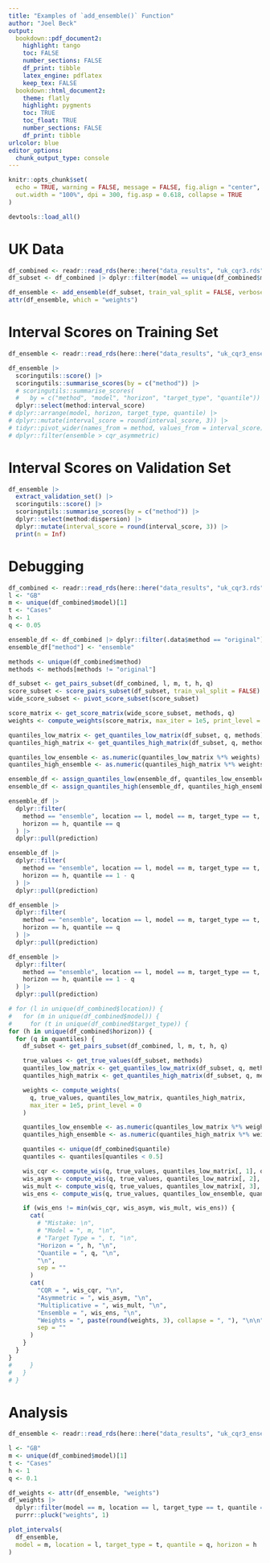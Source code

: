 ```yaml
---
title: "Examples of `add_ensemble()` Function"
author: "Joel Beck"
output:
  bookdown::pdf_document2:
    highlight: tango
    toc: FALSE
    number_sections: FALSE
    df_print: tibble
    latex_engine: pdflatex
    keep_tex: FALSE
  bookdown::html_document2:
    theme: flatly
    highlight: pygments
    toc: TRUE
    toc_float: TRUE
    number_sections: FALSE
    df_print: tibble
urlcolor: blue
editor_options: 
  chunk_output_type: console
---
```


```r
knitr::opts_chunk$set(
  echo = TRUE, warning = FALSE, message = FALSE, fig.align = "center",
  out.width = "100%", dpi = 300, fig.asp = 0.618, collapse = TRUE
)
```

```r
devtools::load_all()
```

# UK Data

```r
df_combined <- readr::read_rds(here::here("data_results", "uk_cqr3.rds"))
df_subset <- df_combined |> dplyr::filter(model == unique(df_combined$model)[1])

df_ensemble <- add_ensemble(df_subset, train_val_split = FALSE, verbose = TRUE, max_iter = 1e5)
attr(df_ensemble, which = "weights")
```

# Interval Scores on Training Set

```r
df_ensemble <- readr::read_rds(here::here("data_results", "uk_cqr3_ensemble.rds"))

df_ensemble |>
  scoringutils::score() |>
  scoringutils::summarise_scores(by = c("method")) |>
  # scoringutils::summarise_scores(
  #   by = c("method", "model", "horizon", "target_type", "quantile")) |>
  dplyr::select(method:interval_score)
# dplyr::arrange(model, horizon, target_type, quantile) |>
# dplyr::mutate(interval_score = round(interval_score, 3)) |>
# tidyr::pivot_wider(names_from = method, values_from = interval_score) |>
# dplyr::filter(ensemble > cqr_asymmetric)
```

# Interval Scores on Validation Set

```r
df_ensemble |>
  extract_validation_set() |>
  scoringutils::score() |>
  scoringutils::summarise_scores(by = c("method")) |>
  dplyr::select(method:dispersion) |>
  dplyr::mutate(interval_score = round(interval_score, 3)) |>
  print(n = Inf)
```

# Debugging

```r
df_combined <- readr::read_rds(here::here("data_results", "uk_cqr3.rds"))
l <- "GB"
m <- unique(df_combined$model)[1]
t <- "Cases"
h <- 1
q <- 0.05

ensemble_df <- df_combined |> dplyr::filter(.data$method == "original")
ensemble_df["method"] <- "ensemble"

methods <- unique(df_combined$method)
methods <- methods[methods != "original"]

df_subset <- get_pairs_subset(df_combined, l, m, t, h, q)
score_subset <- score_pairs_subset(df_subset, train_val_split = FALSE)
wide_score_subset <- pivot_score_subset(score_subset)

score_matrix <- get_score_matrix(wide_score_subset, methods, q)
weights <- compute_weights(score_matrix, max_iter = 1e5, print_level = 3)

quantiles_low_matrix <- get_quantiles_low_matrix(df_subset, q, methods)
quantiles_high_matrix <- get_quantiles_high_matrix(df_subset, q, methods)

quantiles_low_ensemble <- as.numeric(quantiles_low_matrix %*% weights)
quantiles_high_ensemble <- as.numeric(quantiles_high_matrix %*% weights)

ensemble_df <- assign_quantiles_low(ensemble_df, quantiles_low_ensemble, l, m, t, h, q)
ensemble_df <- assign_quantiles_high(ensemble_df, quantiles_high_ensemble, l, m, t, h, q)

ensemble_df |>
  dplyr::filter(
    method == "ensemble", location == l, model == m, target_type == t,
    horizon == h, quantile == q
  ) |>
  dplyr::pull(prediction)

ensemble_df |>
  dplyr::filter(
    method == "ensemble", location == l, model == m, target_type == t,
    horizon == h, quantile == 1 - q
  ) |>
  dplyr::pull(prediction)

df_ensemble |>
  dplyr::filter(
    method == "ensemble", location == l, model == m, target_type == t,
    horizon == h, quantile == q
  ) |>
  dplyr::pull(prediction)

df_ensemble |>
  dplyr::filter(
    method == "ensemble", location == l, model == m, target_type == t,
    horizon == h, quantile == 1 - q
  ) |>
  dplyr::pull(prediction)
```


```r
# for (l in unique(df_combined$location)) {
#   for (m in unique(df_combined$model)) {
#     for (t in unique(df_combined$target_type)) {
for (h in unique(df_combined$horizon)) {
  for (q in quantiles) {
    df_subset <- get_pairs_subset(df_combined, l, m, t, h, q)

    true_values <- get_true_values(df_subset, methods)
    quantiles_low_matrix <- get_quantiles_low_matrix(df_subset, q, methods)
    quantiles_high_matrix <- get_quantiles_high_matrix(df_subset, q, methods)

    weights <- compute_weights(
      q, true_values, quantiles_low_matrix, quantiles_high_matrix,
      max_iter = 1e5, print_level = 0
    )

    quantiles_low_ensemble <- as.numeric(quantiles_low_matrix %*% weights)
    quantiles_high_ensemble <- as.numeric(quantiles_high_matrix %*% weights)

    quantiles <- unique(df_combined$quantile)
    quantiles <- quantiles[quantiles < 0.5]

    wis_cqr <- compute_wis(q, true_values, quantiles_low_matrix[, 1], quantiles_high_matrix[, 1])
    wis_asym <- compute_wis(q, true_values, quantiles_low_matrix[, 2], quantiles_high_matrix[, 2])
    wis_mult <- compute_wis(q, true_values, quantiles_low_matrix[, 3], quantiles_high_matrix[, 3])
    wis_ens <- compute_wis(q, true_values, quantiles_low_ensemble, quantiles_high_ensemble)

    if (wis_ens != min(wis_cqr, wis_asym, wis_mult, wis_ens)) {
      cat(
        # "Mistake: \n",
        # "Model = ", m, "\n",
        # "Target Type = ", t, "\n",
        "Horizon = ", h, "\n",
        "Quantile = ", q, "\n",
        "\n",
        sep = ""
      )
      cat(
        "CQR = ", wis_cqr, "\n",
        "Asymmetric = ", wis_asym, "\n",
        "Multiplicative = ", wis_mult, "\n",
        "Ensemble = ", wis_ens, "\n",
        "Weights = ", paste(round(weights, 3), collapse = ", "), "\n\n",
        sep = ""
      )
    }
  }
}
#     }
#   }
# }
```


# Analysis

```r
df_ensemble <- readr::read_rds(here::here("data_results", "uk_cqr3_ensemble.rds"))
```

```r
l <- "GB"
m <- unique(df_combined$model)[1]
t <- "Cases"
h <- 1
q <- 0.1

df_weights <- attr(df_ensemble, "weights")
df_weights |>
  dplyr::filter(model == m, location == l, target_type == t, quantile == q, horizon == h) |>
  purrr::pluck("weights", 1)

plot_intervals(
  df_ensemble,
  model = m, location = l, target_type = t, quantile = q, horizon = h
)
```
